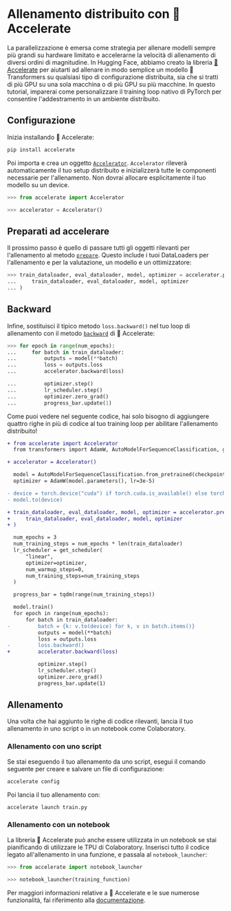 <!--Copyright 2022 The HuggingFace Team. All rights reserved.

Licensed under the Apache License, Version 2.0 (the "License"); you may not use this file except in compliance with
the License. You may obtain a copy of the License at

http://www.apache.org/licenses/LICENSE-2.0

Unless required by applicable law or agreed to in writing, software distributed under the License is distributed on
an "AS IS" BASIS, WITHOUT WARRANTIES OR CONDITIONS OF ANY KIND, either express or implied. See the License for the
specific language governing permissions and limitations under the License.
-->

# Allenamento distribuito con 🤗 Accelerate

La parallelizzazione è emersa come strategia per allenare modelli sempre più grandi su hardware limitato e accelerarne la velocità di allenamento di diversi ordini di magnitudine. In Hugging Face, abbiamo creato la libreria [🤗 Accelerate](https://huggingface.co/docs/accelerate) per aiutarti ad allenare in modo semplice un modello 🤗 Transformers su qualsiasi tipo di configurazione distribuita, sia che si tratti di più GPU su una sola macchina o di più GPU su più macchine. In questo tutorial, imparerai come personalizzare il training loop nativo di PyTorch per consentire l'addestramento in un ambiente distribuito.

## Configurazione

Inizia installando 🤗 Accelerate:

```bash
pip install accelerate
```

Poi importa e crea un oggetto [`Accelerator`](https://huggingface.co/docs/accelerate/package_reference/accelerator#accelerate.Accelerator). `Accelerator` rileverà automaticamente il tuo setup distribuito e inizializzerà tutte le componenti necessarie per l'allenamento. Non dovrai allocare esplicitamente il tuo modello su un device.

```py
>>> from accelerate import Accelerator

>>> accelerator = Accelerator()
```

## Preparati ad accelerare

Il prossimo passo è quello di passare tutti gli oggetti rilevanti per l'allenamento al metodo [`prepare`](https://huggingface.co/docs/accelerate/package_reference/accelerator#accelerate.Accelerator.prepare). Questo include i tuoi DataLoaders per l'allenamento e per la valutazione, un modello e un ottimizzatore:

```py
>>> train_dataloader, eval_dataloader, model, optimizer = accelerator.prepare(
...     train_dataloader, eval_dataloader, model, optimizer
... )
```

## Backward

Infine, sostituisci il tipico metodo `loss.backward()` nel tuo loop di allenamento con il metodo [`backward`](https://huggingface.co/docs/accelerate/package_reference/accelerator#accelerate.Accelerator.backward) di 🤗 Accelerate:

```py
>>> for epoch in range(num_epochs):
...     for batch in train_dataloader:
...         outputs = model(**batch)
...         loss = outputs.loss
...         accelerator.backward(loss)

...         optimizer.step()
...         lr_scheduler.step()
...         optimizer.zero_grad()
...         progress_bar.update(1)
```

Come puoi vedere nel seguente codice, hai solo bisogno di aggiungere quattro righe in più di codice al tuo training loop per abilitare l'allenamento distribuito!

```diff
+ from accelerate import Accelerator
  from transformers import AdamW, AutoModelForSequenceClassification, get_scheduler

+ accelerator = Accelerator()

  model = AutoModelForSequenceClassification.from_pretrained(checkpoint, num_labels=2)
  optimizer = AdamW(model.parameters(), lr=3e-5)

- device = torch.device("cuda") if torch.cuda.is_available() else torch.device("cpu")
- model.to(device)

+ train_dataloader, eval_dataloader, model, optimizer = accelerator.prepare(
+     train_dataloader, eval_dataloader, model, optimizer
+ )

  num_epochs = 3
  num_training_steps = num_epochs * len(train_dataloader)
  lr_scheduler = get_scheduler(
      "linear",
      optimizer=optimizer,
      num_warmup_steps=0,
      num_training_steps=num_training_steps
  )

  progress_bar = tqdm(range(num_training_steps))

  model.train()
  for epoch in range(num_epochs):
      for batch in train_dataloader:
-         batch = {k: v.to(device) for k, v in batch.items()}
          outputs = model(**batch)
          loss = outputs.loss
-         loss.backward()
+         accelerator.backward(loss)

          optimizer.step()
          lr_scheduler.step()
          optimizer.zero_grad()
          progress_bar.update(1)
```

## Allenamento

Una volta che hai aggiunto le righe di codice rilevanti, lancia il tuo allenamento in uno script o in un notebook come Colaboratory.

### Allenamento con uno script

Se stai eseguendo il tuo allenamento da uno script, esegui il comando seguente per creare e salvare un file di configurazione:

```bash
accelerate config
```

Poi lancia il tuo allenamento con:

```bash
accelerate launch train.py
```

### Allenamento con un notebook

La libreria 🤗 Accelerate può anche essere utilizzata in un notebook se stai pianificando di utilizzare le TPU di Colaboratory. Inserisci tutto il codice legato all'allenamento in una funzione, e passala al `notebook_launcher`:

```py
>>> from accelerate import notebook_launcher

>>> notebook_launcher(training_function)
```

Per maggiori informazioni relative a 🤗 Accelerate e le sue numerose funzionalità, fai riferimento alla [documentazione](https://huggingface.co/docs/accelerate).